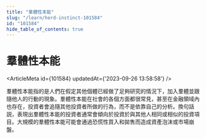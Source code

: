 ```yaml
---
title: "羣體性本能"
slug: "/learn/herd-instinct-101584"
id: "101584"
hide_table_of_contents: true
---
```



# 羣體性本能

<ArticleMeta id={101584} updatedAt={'2023-09-26 13:58:58'} />
<div className='border-solid border-b border-t-0 my-4 border-[var(--ifm-color-gray-300)]' />

羣體性本能指的是人們在假定其他個體已經做了足夠研究的情況下，加入羣體並跟隨他人的行動的現象。羣體性本能在社會的各個方面都很常見，甚至在金融領域內也存在，投資者會追隨其他投資者所做的行為，而不是依靠自己的分析。換句話説，表現出羣體性本能的投資者通常會傾向於投資於與其他人相同或相似的投資項目。大規模的羣體性本能可能會通過恐慌性買入和拋售而造成資產泡沫或市場崩盤。
